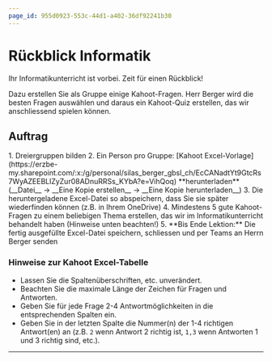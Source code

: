 ```yaml
---
page_id: 955d0923-553c-44d1-a402-36df92241b30
---
```



# Rückblick Informatik
Ihr Informatikunterricht ist vorbei. Zeit für einen Rückblick!

Dazu erstellen Sie als Gruppe einige Kahoot-Fragen. Herr Berger wird die besten Fragen auswählen und daraus ein Kahoot-Quiz erstellen, das wir anschliessend spielen können.

## Auftrag
<Steps>
1. Dreiergruppen bilden
2. Ein Person pro Gruppe: [Kahoot Excel-Vorlage](https://erzbe-my.sharepoint.com/:x:/g/personal/silas_berger_gbsl_ch/EcCANadtYt9GtcRs7WyAZEEBLlZyZur08ADnuRRSs_KYbA?e=VihQoq) **herunterladen** (__Datei__ → __Eine Kopie erstellen__ → __Eine Kopie herunterladen__)
3. Die heruntergeladene Excel-Datei so abspeichern, dass Sie sie später wiederfinden können (z.B. in Ihrem OneDrive)
4. Mindestens 5 gute Kahoot-Fragen zu einem beliebigen Thema erstellen, das wir im Informatikunterricht behandelt haben (Hinweise unten beachten!)
5. **Bis Ende Lektion:** Die fertig ausgefüllte Excel-Datei speichern, schliessen und per Teams an Herrn Berger senden
</Steps>

### Hinweise zur Kahoot Excel-Tabelle
- Lassen Sie die Spaltenüberschriften, etc. unverändert.
- Beachten Sie die maximale Länge der Zeichen für Fragen und Antworten.
- Geben Sie für jede Frage 2-4 Antwortmöglichkeiten in die entsprechenden Spalten ein.
- Geben Sie in der letzten Spalte die Nummer(n) der 1-4 richtigen Antwort(en) an (z.B. `2` wenn Antwort 2 richtig ist, `1,3` wenn Antworten 1 und 3 richtig sind, etc.).

---